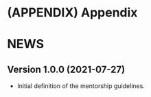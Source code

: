 # (APPENDIX) Appendix {-}

# NEWS {#booknews}

## Version 1.0.0 (2021-07-27)

- Initial definition of the mentorship guidelines.
  
